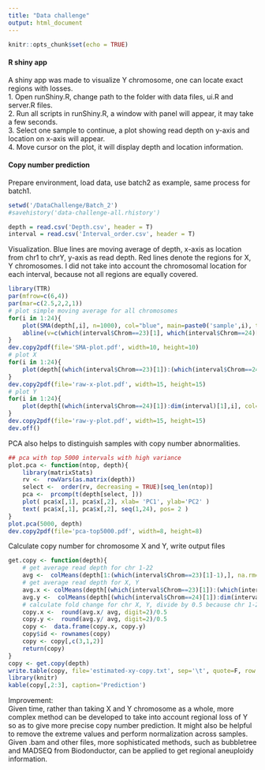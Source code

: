```yaml
---
title: "Data challenge"
output: html_document
---
```


```r
knitr::opts_chunk$set(echo = TRUE)
```
#### R shiny app
A shiny app was made to visualize Y chromosome, one can locate exact regions with losses.  
1. Open runShiny.R, change path to the folder with data files, ui.R and server.R files.  
2. Run all scripts in runShiny.R, a window with panel will appear, it may take a few seconds.  
3. Select one sample to continue, a plot showing read depth on y-axis and location on x-axis will appear.  
4. Move cursor on the plot, it will display depth and location information.   

#### Copy number prediction 
Prepare environment, load data, use batch2 as example, same process for batch1.
```r
setwd('/DataChallenge/Batch_2')
#savehistory('data-challenge-all.rhistory')

depth = read.csv('Depth.csv', header = T)
interval = read.csv('Interval_order.csv', header = T)
```

  
Visualization. Blue lines are moving average of depth, x-axis as location from chr1 to chrY, y-axis as read depth. Red lines denote the regions for X, Y chromosomes. I did not take into account the chromosomal location for each interval, because not all regions are equally covered. 
```r
library(TTR)
par(mfrow=c(6,4))
par(mar=c(2.5,2,2,1))
# plot simple moving average for all chromosomes
for(i in 1:24){
    plot(SMA(depth[,i], n=1000), col="blue", main=paste0('sample',i), type='l', xlab='location', ylab='average depth')
    abline(v=c(which(interval$Chrom==23)[1], which(interval$Chrom==24)[1]), col='red' )
}
dev.copy2pdf(file='SMA-plot.pdf', width=10, height=10)
# plot X
for(i in 1:24){
    plot(depth[(which(interval$Chrom==23)[1]):(which(interval$Chrom==24)[1]-1),i], col="black", main=paste0('sample',i), type='l', xlab='location', ylab='average depth', ylim=c(0,2000))
}
dev.copy2pdf(file='raw-x-plot.pdf', width=15, height=15)
# plot Y
for(i in 1:24){
    plot(depth[(which(interval$Chrom==24)[1]):dim(interval)[1],i], col="black", main=paste0('sample',i), type='l', xlab='location', ylab='average depth', ylim=c(0,2500))
}
dev.copy2pdf(file='raw-y-plot.pdf', width=15, height=15)
dev.off()
```

  
PCA also helps to distinguish samples with copy number abnormalities.
```r
## pca with top 5000 intervals with high variance 
plot.pca <- function(ntop, depth){
    library(matrixStats)
    rv <-  rowVars(as.matrix(depth))
    select <-  order(rv, decreasing = TRUE)[seq_len(ntop)]
    pca <-  prcomp(t(depth[select, ]))
    plot( pca$x[,1], pca$x[,2], xlab= 'PC1', ylab='PC2' )
    text( pca$x[,1], pca$x[,2], seq(1,24), pos= 2 )
}
plot.pca(5000, depth)
dev.copy2pdf(file='pca-top5000.pdf', width=8, height=8)
```

  
Calculate copy number for chromosome X and Y, write output files
```r
get.copy <- function(depth){
    # get average read depth for chr 1-22
    avg <-  colMeans(depth[1:(which(interval$Chrom==23)[1]-1),], na.rm=T)
    # get average read depth for X, Y
    avg.x <- colMeans(depth[(which(interval$Chrom==23)[1]):(which(interval$Chrom==24)[1]-1),], na.rm=T)
    avg.y <-  colMeans(depth[(which(interval$Chrom==24)[1]):dim(interval)[1],], na.rm=T)
    # calculate fold change for chr X, Y, divide by 0.5 because chr 1-22 are diploidy
    copy.x <-  round(avg.x/ avg, digit=2)/0.5
    copy.y <-  round(avg.y/ avg, digit=2)/0.5
    copy <-  data.frame(copy.x, copy.y) 
    copy$id <- rownames(copy)
    copy <- copy[,c(3,1,2)]
    return(copy)
}
copy <- get.copy(depth)
write.table(copy, file='estimated-xy-copy.txt', sep='\t', quote=F, row.names = F)
library(knitr)
kable(copy[,2:3], caption='Prediction')
```
  

Improvement:  
Given time, rather than taking X and Y chromosome as a whole, more complex method can be developed to take into account regional loss of Y so as to give more precise copy number prediction. It might also be helpful to remove the extreme values and perform normalization across samples. 
Given .bam and other files, more sophisticated methods, such as bubbletree and MADSEQ from Biodonductor, can be applied to get regional aneuploidy information.

